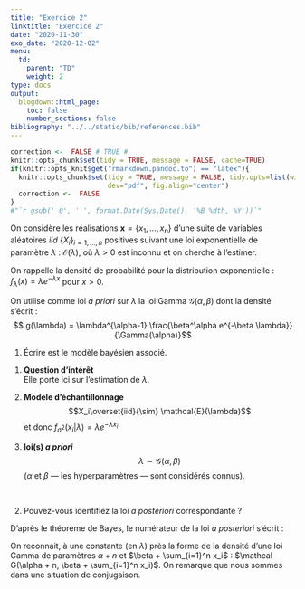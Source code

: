 ```yaml
---
title: "Exercice 2"
linktitle: "Exercice 2"
date: "2020-11-30"
exo_date: "2020-12-02"
menu:
  td:
    parent: "TD"
    weight: 2
type: docs
output:
  blogdown::html_page:
    toc: false
    number_sections: false
bibliography: "../../static/bib/references.bib"
---
```


```r
correction <-  FALSE # TRUE #
knitr::opts_chunk$set(tidy = TRUE, message = FALSE, cache=TRUE)
if(knitr::opts_knit$get("rmarkdown.pandoc.to") == "latex"){
  knitr::opts_chunk$set(tidy = TRUE, message = FALSE, tidy.opts=list(width.cutoff=45), 
                        dev="pdf", fig.align="center")
  correction <-  FALSE
}
#"`r gsub(' 0', ' ', format.Date(Sys.Date(), '%B %dth, %Y'))`"
```

\noindent On considère les réalisations $\boldsymbol{x} = \{x_1,\ldots,x_n\}$ d'une suite de variables aléatoires $iid$ $\{X_i\}_{i=1, \dots, n}$ positives suivant une loi exponentielle de paramètre $\lambda$ : $\mathcal{E}(\lambda)$,
où $\lambda>0$ est inconnu et on cherche à l'estimer. 

On rappelle la densité de probabilité pour la distribution exponentielle : $f_\lambda(x) = \lambda e^{-\lambda x}$ pour $x>0$. 

On utilise comme loi *a priori* sur $\lambda$ la loi Gamma $\mathcal G(\alpha,\beta)$ dont la densité s'écrit :
$$ g(\lambda) = \lambda^{\alpha-1} \frac{\beta^\alpha e^{-\beta \lambda}}{\Gamma(\alpha)}$$

 1. Écrire est le modèle bayésien associé.
 
:::Correction
  1. **Question d'intérêt**  
 Elle porte ici sur l'estimation de $\lambda$.
 
 2. **Modèle d'échantillonnage**
 $$X_i\overset{iid}{\sim} \mathcal{E}(\lambda)$$
 et donc $\displaystyle f_{\sigma^2}(x_i|\lambda) = \lambda e^{-\lambda x_i}$
 
 3. **loi(s) *a priori***
 $$\lambda\sim\mathcal G(\alpha,\beta)$$
 ($\alpha$ et $\beta$ --- les hyperparamètres --- sont considérés connus).
:::
<br>

 
	
 2. Pouvez-vous identifiez la loi *a posteriori* correspondante ?
 
:::Correction
D'après le théorème de Bayes, le numérateur de la loi *a posteriori* s'écrit :
\begin{align*}
  p(\lambda | \boldsymbol{x}) &\propto f(x_1, \dots, x_n | \lambda)g(\lambda)\\
  &\propto \prod_{i=1}^n \lambda e^{-\lambda x_i} \lambda^{\alpha-1} \frac{\beta^\alpha e^{-\beta \lambda}}{\Gamma(\alpha)}\\
  &\propto \lambda^n e^{-\lambda \sum_{i=1}^n x_i} \lambda^{\alpha-1} e^{-\beta \lambda}\\
  &\propto \lambda^{\alpha + n -1} e^{-\left(\beta + \sum_{i=1}^n x_i\right)\lambda}\\
\end{align*}

On reconnait, à une constante (en $\lambda$) près la forme de la densité d'une loi Gamma de paramètres $\alpha + n$ et $\beta + \sum_{i=1}^n x_i$ : $\mathcal G(\alpha + n, \beta + \sum_{i=1}^n x_i)$. On remarque que nous sommes dans une situation de conjugaison.
:::
<br>
	